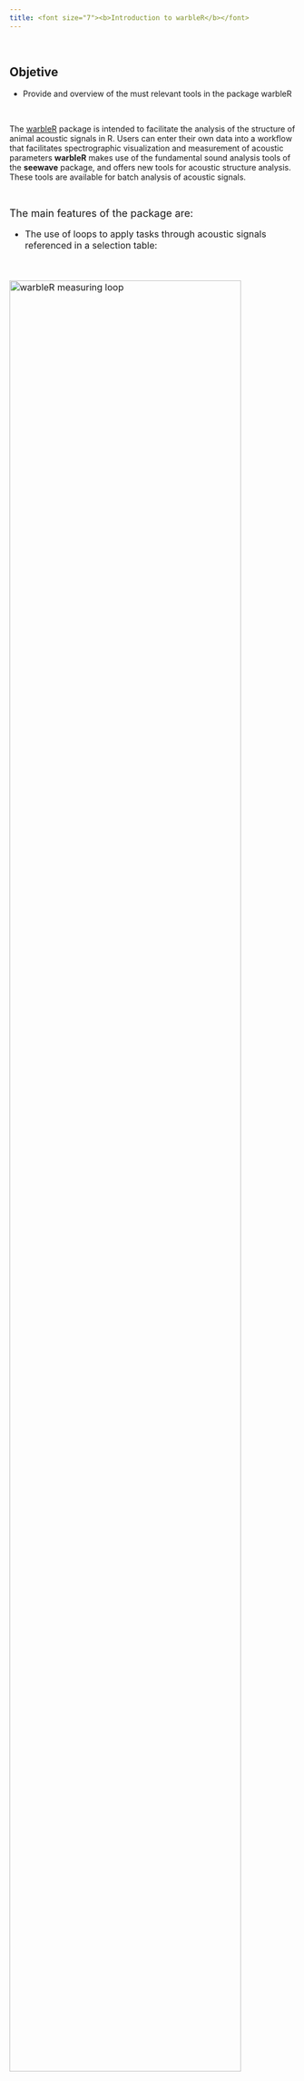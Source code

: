 ```yaml
---
title: <font size="7"><b>Introduction to warbleR</b></font>
---
```


 

::: {.alert .alert-info}
## **Objetive** {.unnumbered .unlisted}

-   Provide and overview of the must relevant tools in the package warbleR
:::

 

The [warbleR](https://cran.r-project.org/package=warbleR) package is intended to facilitate the analysis of the structure of animal acoustic signals in R. Users can enter their own data into a workflow that facilitates spectrographic visualization and measurement of acoustic parameters **warbleR** makes use of the fundamental sound analysis tools of the **seewave** package, and offers new tools for acoustic structure analysis. These tools are available for batch analysis of acoustic signals.

 

<font size = "4">The main features of the package are:</font>

<font size = "3">

-   The use of loops to apply tasks through acoustic signals referenced in a selection table:

 

<img src="images/loop_warbleR_optim.gif" alt="warbleR measuring loop" width="90%"/>

 

-   The production of images files with spectrograms that let users organize data and verify acoustic analyzes: </font>

 

<img src="images/loop_warbleR_images_optim.gif" alt="warbleR image loop" width="90%"/>

 

The package offers functions for:

-   Browse and download recordings of [Xeno ‐ Canto](https://xeno-canto.org/)
-   Explore, organize and manipulate multiple sound files
-   Detect signals automatically (in frequency and time)
-   Create spectrograms of complete recordings or individual signals
-   Run different measures of acoustic signal structure
-   Evaluate the performance of measurement methods
-   Catalog signals
-   Characterize different structural levels in acoustic signals
-   Statistical analysis of duet coordination
-   Consolidate databases and annotation tables

Most functions allow the parallelization of tasks, which distributes the tasks among several cores to improve computational efficiency. Tools to evaluate the performance of the analysis at each step are also available. All these tools are provided in a standardized workflow for the analysis of the signal structure, making them accessible to a wide range of users, including those without much knowledge of R.

**warbleR** is a package (officially published in 2017) currently in a maturation stage:

<img src="images/lifecycle.jpeg" alt="life cycle" width="80%"/>

 

# Selection tables

These objects are created with the `selection_table()` function. The function takes data frames containing selection data (name of the sound file, selection, start, end ...), verifies if the information is consistent (see the function `check_sels()` for details) and saves the 'diagnostic' metadata as an attribute. The selection tables are basically data frames in which the information contained has been corroborated so it can be read by other **warbleR** functions. The selection tables must contain (at least) the following columns:

1.  sound files (sound.files)
2.  selection (select)
3.  start
4.  end

The sample data "lbh_selec_table" contains these columns:

```r

rm(list = ls())

# unload all non-based packages
out <- sapply(paste('package:', names(sessionInfo()$otherPkgs), sep = ""), function(x) try(detach(x, unload = FALSE, character.only = TRUE), silent = T))

#load packages
library(warbleR)
# library(knitr)
# library(kableExtra)


cf <- read.csv("./data/cuadro de funciones warbleR.csv", stringsAsFactors = FALSE)

warbleR_options(wav.path = "./examples") 

# options(knitr.table.format = "html") 
# opts_chunk$set(comment = "")
# opts_knit$set(root.dir = tempdir())
# options(width = 100, max.print = 100)

```

```r
data("lbh_selec_table")

lbh_selec_table
```

 

... and can be converted to the *selection_table* format like this:

```r

# global parameters
warbleR_options(wav.path = "./examples")

st <- selection_table(X = lbh_selec_table, pb = FALSE)

st
```

```r

st <- selection_table(X = lbh_selec_table, pb = FALSE)

st
```

Note that the path to the sound files has been provided. This is necessary in order to verify that the data provided conforms to the characteristics of the audio files.

Selection tables have their own class in R:

```r

class(st)

```

 

## Extended selection tables

When the `extended = TRUE` argument the function generates an object of the *extended_selection_table* class that also contains a list of 'wave' objects corresponding to each of the selections in the data. Therefore, the function **transforms the selection table into self-contained objects** since the original sound files are no longer needed to perform most of the acoustic analysis in **warbleR**. This can greatly facilitate the storage and exchange of (bio)acoustic data. In addition, it also speeds up analysis, since it is not necessary to read the sound files every time the data is analyzed.

Now, as mentioned earlier, you need the `selection_table()` function to create an extended selection table. You must also set the argument `extended = TRUE` (otherwise, the class would be a selection table). The following code converts the sample data into an extended selection table:

```r


#  global parameters
warbleR_options(wav.path = "./examples")

ext_st <- selection_table(X = lbh_selec_table, pb = FALSE, 
          extended = TRUE)

```

```r

ext_st <- selection_table(X = lbh_selec_table, pb = FALSE, 
          extended = TRUE)


```

 

And that is. Now the acoustic data and the selection data (as well as the additional metadata) are all together in a single R object.

 

::: {.alert .alert-info}
<font size="5">Exercise</font>

 

-   Run the example code in the `selection_table()` function documentation

-   What do the arguments "mar", "by.song" and "whole.recs" do?
:::

 

## Handling extended selection tables

Several functions can be used to deal with objects of this class. You can test if the object belongs to the *extended_selection_table*:

```r

is_extended_selection_table(ext_st)

```

 

You can subset the selection in the same way that any other data frame and it will still keep its attributes:

```r

ext_st2 <- ext_st[1:2, ]

is_extended_selection_table(ext_st2)

```

There is also a generic version of `print()` for this class of objects:

```r

## print
print(ext_st)

```

... which is equivalent to:

```r

ext_st

```

```r

print(ext_st)

```

 

You can also join them in rows. Here the original *extended_selection_table* is divided into 2 and bound again using `rbind()`:

```r

ext_st3 <- ext_st[1:5, ]

ext_st4 <- ext_st[6:11, ]

ext_st5 <- rbind(ext_st3, ext_st4)

#print
ext_st5

```

```r

ext_st3 <- ext_st[1:5, ]

ext_st4 <- ext_st[6:11, ]

ext_st5 <- rbind(ext_st3, ext_st4)

#print
print(ext_st5)

```

```r

# are they equal?
all.equal(ext_st, ext_st5)

```

 

The 'wave' objects can be read individually using `read_sound_file()`, a wrapper for the `readWave()` function of **tuneR**, which can handle extended selection tables:

```r

wv1 <- read_sound_file(X = ext_st, index = 3, from = 0, to = 0.37)

```

 

These are regular 'wave' objects:

```r

class(wv1)

wv1

spectro(wv1, wl = 150, grid = FALSE, scale = FALSE, ovlp = 90)
```

 

```r
par(mfrow = c(3, 2), mar = rep(0, 4))

for(i in 1:6){
  
  wv <- read_sound_file(X = ext_st, index = i, from = 0.05, to = 0.32)

  spectro(wv, wl = 150, grid = FALSE, scale = FALSE, axisX = FALSE,
          axisY = FALSE, ovlp = 90)

}

```

 

The `read_sound_file()` function requires the selection table, as well as the row index (i.e. the row number) to be able to read the 'wave' objects. It can also read a regular 'wave' file if the path is provided.

Note that other functions that modify data frames are likely to delete the attributes in which the 'wave' objects and metadata are stored. For example, the merge and the extended selection box will remove its attributes:

```r

# create new data base
Y <- data.frame(sound.files = ext_st$sound.files, site = "La Selva", lek = c(rep("SUR", 5), rep("CCL", 6)))

# combine
mrg_ext_st <- merge(ext_st, Y, by = "sound.files")

# check class
is_extended_selection_table(mrg_ext_st)

```

 

In this case, we can use the `fix_extended_selection_table()` function to transfer the attributes of the original extended selection table:

```r

# fix
mrg_ext_st <- fix_extended_selection_table(X = mrg_ext_st, Y = ext_st)

# check class
is_extended_selection_table(mrg_ext_st)

```

 

This works as long as some of the original sound files are retained and no other selections are added.

& nbsp;

## Selection table size

The size of the extended selection box will depend on the number of selections, the sampling rate, the duration of the selection and the length of margins (i.e. additional time you want to keep on each side of the selection). In this example, a selection table with 1000 selections is created simply by repeating the sample data frame several times and then is converted to an extended selection table:

```r

lng.selec.table <- do.call(rbind, replicate(100, lbh_selec_table, 
                        simplify = FALSE))[1:1000,]

lng.selec.table$selec <- 1:nrow(lng.selec.table)

nrow(lng.selec.table)

lng_ext_st <- selection_table(X = lng.selec.table, pb = FALSE, 
                        extended = TRUE)

lng_ext_st

```

```r

lng.selec.table <- do.call(rbind, replicate(100, lbh_selec_table, 
                        simplify = FALSE))[1:1000,]

lng.selec.table$selec <- 1:nrow(lng.selec.table)

lng_ext_st <- selection_table(X = lng.selec.table, pb = FALSE, 
                        extended = TRUE)

print(lng_ext_st)


```

```r

format(object.size(lng_ext_st), units = "auto")

```

 

As you can see, the object size is only \~ 31 MB. Then, as a guide, a selection box with 1000 selections similar to those of 'lbh_selec_table' (average duration of \~ 0.15 seconds) at a sampling rate of 22.5 kHz and the default margin (mar = 0.1) will generate an extended selection box \~ 31 MB or \~ 310 MB for a selection table of 10,000 rows.

 

## Analysis using extended selection tables

These objects can be used as input for most **warbleR** functions. Here are some examples of **warbleR** functions using *extended_selection_table*:

### Spectral features

```r

#  spectrographic parameters
sp <- spectro_analysis(ext_st)

sp
```

 

### Signal-to-noise ratio

```r

snr <- sig2noise(ext_st, mar = 0.05)

snr
```

 

### Dynamic time warping (DTW)

```r

dtw.dist <- freq_DTW(ext_st, img = FALSE)

dtw.dist

```

```r

dtw.dist <- freq_DTW(ext_st, img = FALSE)

as.data.frame(dtw.dist)

```

 

### Performance

The use of *extended_selection_table* objects can improve performance (in our case, measured as time). Here we use **microbenchmark** to compare the performance of `sig2noise()` and **ggplot2** to plot the results:

```r

# load packages
library(microbenchmark)
library(ggplot2)

# take first 100 selections
mbmrk.snr <- microbenchmark(extended = sig2noise(lng_ext_st[1:100, ], 
      mar = 0.05), regular = sig2noise(lng.selec.table[1:100, ], 
                    mar = 0.05), times = 50)

autoplot(mbmrk.snr) + ggtitle("sig2noise")

```

 

The function runs much faster in the extended selection tables. Performance gain is likely to improve when longer recordings and data sets are used (that is, to compensate for computer overload).

 

## Create selections 'by song'

The extended selection above were made by element. That is, each sound file within the object contains a single selection (that is, a 1: 1 correspondence between the selections and the 'wave' objects). However, extended selection tables can also be created using a higher hierarchical level with the argument `by.song`. In this case, "song" represents a higher level that contains one or more selections and that the user may want to keep together for a particular analysis (for example, the duration of the intervals). The `by.song` argument takes the name of the column of characters or factors with the IDs of the different" songs "within a sound file (note that the function assumes that a given song can only be found in only one sound file, so the selections with the same song ID, but from different sound files are taken as different 'songs').

To create a selection table by song, let's add an artificial song column to our example data in which each of the sound files has 2 songs:

```r

# add column
lbh_selec_table$song <- c(1, 1, 2, 1, 2, 1, 1, 2, 1, 2, 2)

```

 

The data looks like this:

```r

lbh_selec_table

```

 

Now we can create an extended selection table 'by song' using the column name 'song' as input for the argument `by.song`:

```r

bs_ext_st <- selection_table(X = lbh_selec_table, extended = TRUE,
                             by.song = "song")

```

In this case, we should only have 8 'wave' objects instead of 11 as when the object was created 'by selection':

```r

# by element
length(attr(ext_st, "wave.objects"))

# by song
length(attr(bs_ext_st, "wave.objects"))

```

Again, these objects can also be used in any analyzes:

```r

# signal to noise ratio
bs_snr <- sig2noise(bs_ext_st, mar = 0.05)

bs_snr
```

 

::: {.alert .alert-info}
<font size="5">Exercise</font>

 

-   Compare the size of an extended selection table created by element to that of one created by song using the sample data
:::

 

## Sharing acoustic data

This new object class allows to share complete data sets, including acoustic data. For example, the following code downloads a subset of the data used in [Araya-Salas *et al* (2019)](https://marce10.github.io/uploads/araya-salas-2019-a.pdf) (can also be downloaded from  [Araya-Salas *et al* (2017)](https://github.com/maRce10/PRSTATS_BR_2025/raw/master/data/extended.selection.table.araya-salas.et.al.2017.bioacoustics.100.sels.rds):

```r

URL <- "https://github.com/maRce10/PRSTATS_BR_2025/raw/master/data/extended.selection.table.araya-salas.et.al.2017.bioacoustics.100.sels.rds"

dat <- readRDS(gzcon(url(URL)))

nrow(dat)

format(object.size(dat), units = "auto")

```

```r

dat <- readRDS("./data/extended.selection.table.araya-salas.et.al.2017.bioacoustics.100.sels.rds")

nrow(dat)

format(object.size(dat), units = "auto")

```

The total size of the 100 sound files from which these selections were taken adds up to 1.1 GB. The size of the extended selection table is only 10.1 MB.

This data is ready to be used:

```r
sp <- spectro_analysis(dat, bp = c(2, 10))

head(sp)
```

... and the spectrograms can be visualized as follows:

```r

par(mfrow = c(3, 2), mar = rep(0, 4))

for(i in 1:6){
  
  wv <- read_sound_file(X = dat, index = i, from = 0.17, to = 0.4)

  spectro(wv, wl = 250, grid = FALSE, scale = FALSE, axisX = FALSE,
          axisY = FALSE, ovlp = 90, flim = c(0, 12), 
          palette = reverse.gray.colors.1)
}

```

The **NatureSounds** package contains an extended selection table with long-billed hermit hummingbirds vocalizations from 10 different song types:

```r

data("lbh.est")

lbh.est

table(lbh.est$lek.song.type)

```

The ability to compress large data sets and the ease of performing analyzes that require a single R object can simplify the exchange of data and the reproducibility of bioacoustic analyzes.

 

::: {.alert .alert-info}
<font size="5">Exercise</font>

 

-   Download the extended selection tables of bat social calls from the [this figshare repository](https://figshare.com/articles/dataset/Supplementary_materials_Ontogeny_of_an_interactive_call-and-response_system_in_Spix_s_disc-winged_bats_PART_1/11651772) (scroll till the end of the file list) and create spectrograms for the first 5 selections of each table (either `spectrograms()` or `spectro()` would work)
:::

 

## **warbleR** functions and the workflow of analysis in bioacoustics

Bioacoustic analyzes generally follow a specific processing sequence and analysis. This sequence can be represented schematically like this:

```r

library(warbleR)

wf <- ls("package:warbleR")

wf <- wf[-c(2, 7, 8, 10, 12, 16, 17, 19, 20, 23, 24, 28, 31, 32, 33, 38, 42, 43, 44, 47, 50, 53, 59, 64, 66, 68, 68, 72, 74, 80, 81, 85, 90, 93, 94, 96)]

df <- data.frame(funciones = wf, `Obtener-preparar grabaciones` = "", `Anotar` = "", `Medir` = "",  `Revision` = "", `Inspección visual` = "", `Análisis estadístico` = "", `Otros` = "")

df2 <- edit(df)


df2$`organizar.anotaciones` <- "" 

names(df2) <- names(df2)[c(1:3, 9, 4:8)]

df3 <- edit(df2)

df4 <- df3

df4[is.na(df4)] <- ""

df4 <- df4[df4$Obtener.preparar.grabaciones != "borrar", ]

names(df4) <- c("Función", "Obtener-preparar grabaciones", "Anotar", "Organizar anotaciones", "Medir estructura", "Verificar", "Inspección visual", "Análisis estadístico", "Otros")

rownames(df4) <- 1:nrow(df4)

df5 <- df4[order(df4$`Obtener-preparar grabaciones`, df4$Anotar, df4$`Organizar anotaciones`, df4$`Medir estructura`, df4$Verificar, df4$`Inspección visual`, df4$`Análisis estadístico`, df4$Otros, decreasing = TRUE),]

df4 <- df4[c(5, 8, 18, 29, 34, 35, 37, 38, 39, 55, 56, 26, 1, 19, 40, 46, 4, 11, 16, 17, 24, 25, 32, 41, 45, 7, 12, 13, 14, 15, 23, 27, 30, 42, 47, 48, 57, 2,  3, 28, 44, 50, 51, 52, 58, 9, 10, 21, 22, 59, 6, 20, 31, 33, 36, 43, 49, 53, 54), ]

# write.csv(df4, "cuadro de funciones warbleR.csv", row.names = FALSE)

```

<img src="images/analysis-workflow.png" alt="analysis workflow" width="100%"/>

 

We can group **warbleR** functions according to the bioacoustic analysis stages.

 

### Get and prepare recordings

The `query_xc()` function allows you to search and download sounds from the free access database [Xeno-Canto](https://xeno-canto.org/). You can also convert .mp3 files to .wav, change the sampling rate of the files and correct corrupt files, among other functions.

```r

cf2 <- cf[cf$Obtener.preparar.grabaciones == "x", c("Function", "Description", "Works.on", "Output")]

cf2$Function <- kableExtra::cell_spec(x = cf2$Function, link = paste0("https://marce10.github.io/warbleR/reference/", cf2$Function, ".html"))

kbl <- knitr::kable(cf2, align = "c", row.names = F,  format = "html", escape = F)

kbl <- kableExtra::column_spec(kbl, 1, bold = TRUE)

kbl <- kableExtra::column_spec(kbl, 2:4, italic = TRUE)

kbl <-  kableExtra::kable_styling(kbl, bootstrap_options = "striped", font_size = 14)

kbl

```

 

### Annotating sound

It is recommended to make annotations in other programs and then import them into R (for example in Raven and import them with the **Rraven** package). However, **warbleR** offers some functions to facilitate manual or automatic annotation of sound files, as well as the subsequent manipulation:

```r

cf2 <- cf[cf$Anotar == "x",  c("Function", "Description", "Works.on", "Output")]

cf2$Function <- kableExtra::cell_spec(x = cf2$Function, link = paste0("https://marce10.github.io/warbleR/reference/", cf2$Function, ".html"))

kbl <- knitr::kable(cf2, align = "c", row.names = F,  format = "html", escape = F)

kbl <- kableExtra::column_spec(kbl, 1, bold = TRUE)

kbl <- kableExtra::column_spec(kbl, 2:4, italic = TRUE)

kbl <-  kableExtra::kable_styling(kbl, bootstrap_options = "striped", font_size = 14)

kbl

```

 

### Organize annotations

The annotations (or selection tables) can be manipulated and refined with a variety of functions. Selection tables can also be converted into the compact format *extended selection tables*:

```r

cf2 <- cf[cf$`Anotar` == "x",  c("Function", "Description", "Works.on", "Output")]

cf2$Function <- kableExtra::cell_spec(x = cf2$Function, link = paste0("https://marce10.github.io/warbleR/reference/", cf2$Function, ".html"))

kbl <- knitr::kable(cf2, align = "c", row.names = F,  format = "html", escape = F)

kbl <- kableExtra::column_spec(kbl, 1, bold = TRUE)

kbl <- kableExtra::column_spec(kbl, 2:4, italic = TRUE)

kbl <- kableExtra::kable_styling(kbl, bootstrap_options = "striped", font_size = 14)

kbl

```

 

### Measure acoustic signal structure

Most **warbleR** functions are dedicated to quantifying the structure of acoustic signals listed in selection tables using batch processing. For this, 4 main measurement methods are offered:

1.  Spectrographic parameters
2.  Cross correlation
3.  Dynamic time warping (DTW)
4.  Statistical descriptors of cepstral coefficients

Most functions gravitate around these methods, or variations of these methods:

```r

cf2 <- cf[cf$`Medir.estructura` == "x",  c("Function", "Description", "Works.on", "Output")]

cf2$Function <- kableExtra::cell_spec(x = cf2$Function, link = paste0("https://marce10.github.io/warbleR/reference/", cf2$Function, ".html"))

kbl <- knitr::kable(cf2, align = "c", row.names = F,  format = "html", escape = F)

kbl <- kableExtra::column_spec(kbl, 1, bold = TRUE)

kbl <- kableExtra::column_spec(kbl, 2:4, italic = TRUE)

kbl <-  kableExtra::kable_styling(kbl, bootstrap_options = "striped", font_size = 14)

kbl

```

 

::: {.alert .alert-info}
<font size="5">Exercise</font>

 

-   Compare the performance of `spectro_analysis()` on the example 'lbh_selec_table' with "the argument 'fast = TRUE' vs 'fast = FALSE'. What does this argument do and which `seewave` function might be involved?
:::

 

### Verify annotations

Functions are provided to detect inconsistencies in the selection tables or modify selection tables. The package also offers several functions to generate spectrograms showing the annotations, which can be organized by annotation categories. This allows you to verify if the annotations match the previously defined categories, which is particularly useful if the annotations were automatically generated.

```r

cf2 <- cf[cf$Verificar == "x",  c("Function", "Description", "Works.on", "Output")]

cf2$Function <- kableExtra::cell_spec(x = cf2$Function, link = paste0("https://marce10.github.io/warbleR/reference/", cf2$Function, ".html"))

kbl <- knitr::kable(cf2, align = "c", row.names = F,  format = "html", escape = F)

kbl <- kableExtra::column_spec(kbl, 1, bold = TRUE)

kbl <- kableExtra::column_spec(kbl, 2:4, italic = TRUE)

kbl <-  kableExtra::kable_styling(kbl, bootstrap_options = "striped", font_size = 14)

kbl

```

 

### Visually inspection of annotations and measurements

```r

cf2 <- cf[cf$`Inspeccion.visual` == "x",  c("Function", "Description", "Works.on", "Output")]

cf2$Function <- kableExtra::cell_spec(x = cf2$Function, link = paste0("https://marce10.github.io/warbleR/reference/", cf2$Function, ".html"))

kbl <- knitr::kable(cf2, align = "c", row.names = F,  format = "html", escape = F)

kbl <- kableExtra::column_spec(kbl, 1, bold = TRUE)

kbl <- kableExtra::column_spec(kbl, 2:4, italic = TRUE)

kbl <-  kableExtra::kable_styling(kbl, bootstrap_options = "striped", font_size = 14)

kbl


```

 

### Additional functions

Finally, **warbleR** offers functions to simplify the use of extended selection tables, organize large numbers of images with spectrograms and generate elaborated signal visualizations:

```r

cf2 <- cf[cf$Analisis.estadistico == "x" | cf$Otros == "x",  c("Function", "Description", "Works.on", "Output")]

cf2$Function <- kableExtra::cell_spec(x = cf2$Function, link = paste0("https://marce10.github.io/warbleR/reference/", cf2$Function, ".html"))

kbl <- knitr::kable(cf2, align = "c", row.names = F,  format = "html", escape = F)

kbl <- kableExtra::column_spec(kbl, 1, bold = TRUE)

kbl <- kableExtra::column_spec(kbl, 2:4, italic = TRUE)

kbl <- kableExtra::kable_styling(kbl, bootstrap_options = "striped", font_size = 14)

kbl

```

 

::: {.alert .alert-info}
<font size="5">Exercise</font>

 

-   Run the examples of the functions `phylo_spectro()` and `color_spectro()`

-   Use the `query_xc()` and `map_xc()` functions to explore the geographical distribution of the Xeno-Canto recordings of a species (of bird) of your interest (if any!)
:::

 

------------------------------------------------------------------------

## References

1.  Araya-Salas M, G Smith-Vidaurre & M Webster. (2019). Assessing the effect of sound file compression and background noise on measures of acoustic signal structure. Bioacoustics 4622, 1--17
2.  Araya-Salas M, Smith-Vidaurre G (2017) warbleR: An R package to streamline analysis of animal acoustic signals. Methods Ecol Evol 8:184--191.

 

------------------------------------------------------------------------

<!-- add packages used, system details and versions  -->

# Session information {.unnumbered .unlisted}

<details>
  <summary>Click to see</summary>
```r
#| echo: false

# if devtools is installed use devtools::session_info()
if (requireNamespace("devtools", quietly = TRUE)) {
  devtools::session_info()
} else {
  sessionInfo()
}

```
</details>
